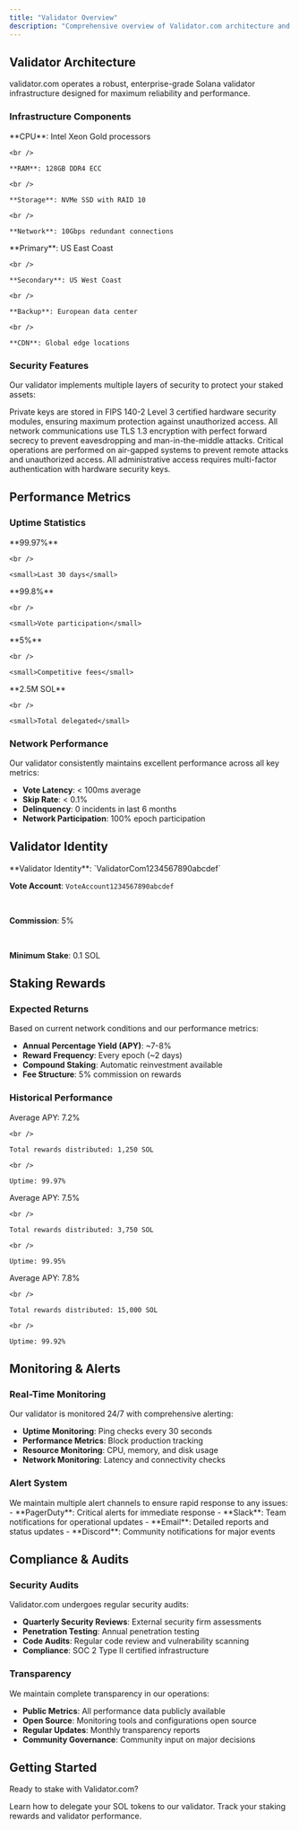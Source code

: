 ```yaml
---
title: "Validator Overview"
description: "Comprehensive overview of Validator.com architecture and performance"
---
```


## Validator Architecture

validator.com operates a robust, enterprise-grade Solana validator infrastructure designed for maximum reliability and performance.

### Infrastructure Components

<Columns cols={2}>
  <Card title="Hardware Specifications" icon="microchip">
    **CPU**: Intel Xeon Gold processors

    <br />

    **RAM**: 128GB DDR4 ECC

    <br />

    **Storage**: NVMe SSD with RAID 10

    <br />

    **Network**: 10Gbps redundant connections
  </Card>
  <Card title="Geographic Distribution" icon="globe">
    **Primary**: US East Coast

    <br />

    **Secondary**: US West Coast

    <br />

    **Backup**: European data center

    <br />

    **CDN**: Global edge locations
  </Card>
</Columns>

### Security Features

Our validator implements multiple layers of security to protect your staked assets:

<AccordionGroup>
  <Accordion title="Hardware Security Modules (HSM)" icon="shield-check">
    Private keys are stored in FIPS 140-2 Level 3 certified hardware security modules, ensuring maximum protection against unauthorized access.
  </Accordion>
  <Accordion title="Encrypted Communications" icon="lock">
    All network communications use TLS 1.3 encryption with perfect forward secrecy to prevent eavesdropping and man-in-the-middle attacks.
  </Accordion>
  <Accordion title="Air-Gapped Operations" icon="eye-slash">
    Critical operations are performed on air-gapped systems to prevent remote attacks and unauthorized access.
  </Accordion>
  <Accordion title="Multi-Factor Authentication" icon="user-shield">
    All administrative access requires multi-factor authentication with hardware security keys.
  </Accordion>
</AccordionGroup>

## Performance Metrics

### Uptime Statistics

<CardGroup cols={2}>
  <Card title="Current Uptime" icon="clock">
    **99.97%**

    <br />

    <small>Last 30 days</small>
  </Card>
  <Card title="Block Production" icon="cube">
    **99.8%**

    <br />

    <small>Vote participation</small>
  </Card>
  <Card title="Commission Rate" icon="percent">
    **5%**

    <br />

    <small>Competitive fees</small>
  </Card>
  <Card title="Active Stake" icon="coins">
    **2.5M SOL**

    <br />

    <small>Total delegated</small>
  </Card>
</CardGroup>

### Network Performance

Our validator consistently maintains excellent performance across all key metrics:

- **Vote Latency**: \< 100ms average
- **Skip Rate**: \< 0.1%
- **Delinquency**: 0 incidents in last 6 months
- **Network Participation**: 100% epoch participation

## Validator Identity

<Info>
  **Validator Identity**: `ValidatorCom1234567890abcdef`

  <br />

  **Vote Account**: `VoteAccount1234567890abcdef`

  <br />

  **Commission**: 5%

  <br />

  **Minimum Stake**: 0.1 SOL
</Info>

## Staking Rewards

### Expected Returns

Based on current network conditions and our performance metrics:

- **Annual Percentage Yield (APY)**: ~7-8%
- **Reward Frequency**: Every epoch (~2 days)
- **Compound Staking**: Automatic reinvestment available
- **Fee Structure**: 5% commission on rewards

### Historical Performance

<AccordionGroup>
  <Accordion title="30-Day Performance" icon="chart-line">
    Average APY: 7.2%

    <br />

    Total rewards distributed: 1,250 SOL

    <br />

    Uptime: 99.97%
  </Accordion>
  <Accordion title="90-Day Performance" icon="chart-line">
    Average APY: 7.5%

    <br />

    Total rewards distributed: 3,750 SOL

    <br />

    Uptime: 99.95%
  </Accordion>
  <Accordion title="1-Year Performance" icon="chart-line">
    Average APY: 7.8%

    <br />

    Total rewards distributed: 15,000 SOL

    <br />

    Uptime: 99.92%
  </Accordion>
</AccordionGroup>

## Monitoring & Alerts

### Real-Time Monitoring

Our validator is monitored 24/7 with comprehensive alerting:

- **Uptime Monitoring**: Ping checks every 30 seconds
- **Performance Metrics**: Block production tracking
- **Resource Monitoring**: CPU, memory, and disk usage
- **Network Monitoring**: Latency and connectivity checks

### Alert System

<Warning>
  We maintain multiple alert channels to ensure rapid response to any issues: - **PagerDuty**: Critical alerts for immediate response - **Slack**: Team notifications for operational updates - **Email**: Detailed reports and status updates - **Discord**: Community notifications for major events
</Warning>

## Compliance & Audits

### Security Audits

Validator.com undergoes regular security audits:

- **Quarterly Security Reviews**: External security firm assessments
- **Penetration Testing**: Annual penetration testing
- **Code Audits**: Regular code review and vulnerability scanning
- **Compliance**: SOC 2 Type II certified infrastructure

### Transparency

We maintain complete transparency in our operations:

- **Public Metrics**: All performance data publicly available
- **Open Source**: Monitoring tools and configurations open source
- **Regular Updates**: Monthly transparency reports
- **Community Governance**: Community input on major decisions

## Getting Started

Ready to stake with Validator.com?

<CardGroup cols={2}>
  <Card title="Delegate Tokens" icon="hand-holding-dollar" href="/staking/delegate-tokens">
    Learn how to delegate your SOL tokens to our validator.
  </Card>
  <Card title="Monitor Performance" icon="chart-bar" href="/monitoring/dashboard">
    Track your staking rewards and validator performance.
  </Card>
</CardGroup>